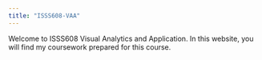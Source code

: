 ```yaml
---
title: "ISSS608-VAA"
---
```


Welcome to ISSS608 Visual Analytics and Application.
In this website, you will find my coursework prepared for this course.


